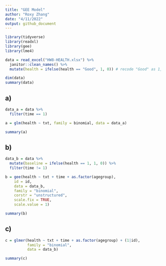 ```yaml
---
title: "GEE Model"
author: "Roxy Zhang"
date: "4/11/2022"
output: github_document
---
```


```r
library(tidyverse)
library(readxl)
library(gee)
library(lme4)
```

```r
data = read_excel("HW8-HEALTH.xlsx") %>% 
  janitor::clean_names() %>% 
  mutate(health = ifelse(health == "Good", 1, 0)) # recode "Good" as 1, "Poor" as 0

dim(data)
summary(data)
```

## a)

```r
data_a = data %>% 
  filter(time == 1)

a = glm(health ~ txt, family = binomial, data = data_a)

summary(a)
```


## b)

```r
data_b = data %>% 
  mutate(baseline = ifelse(health == 1, 1, 0)) %>% 
  filter(time != 1)

b = gee(health ~ txt + time + as.factor(agegroup),
    id = id,
    data = data_b,
    family = "binomial",
    corstr = "unstructured",
    scale.fix = TRUE,
    scale.value = 1)

summary(b)
```


## c)

```r
c = glmer(health ~ txt + time + as.factor(agegroup) + (1|id),
          family = "binomial",
          data = data_b)

summary(c)
```

